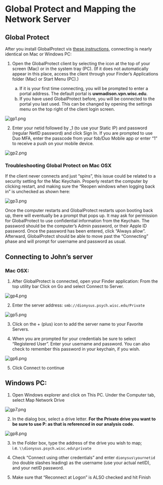 # Global Protect and Mapping the Network Server

## Global Protect

After you install GlobalProtect vis [these instructions](https://kb.wisc.edu/helpdesk/page.php?id=90370), connecting is nearly identical on Mac or Windows PC:

1.	Open the GlobalProtect client by selecting the icon at the top of your screen (Mac) or in the system tray (PC). (If it does not automatically appear in this place, access the client through your Finder's Applications folder (Mac) or Start Menu (PC).) 

    a. If it is your first time connecting, you will be prompted to enter a portal address. The default portal is **uwmadison.vpn.wisc.edu**.
    b. If you have used GlobalProtect before, you will be connected to the portal you last used. This can be changed by opening the settings menu on the top right of the client login screen.
    
    

![gp1.png](images/gp1.png)\

2.	Enter your netid followed by _1 (to use your Static IP) and password (regular NetID password) and click Sign In. If you are prompted to use Duo MFA, enter the passcode from your fob/Duo Mobile app or enter "1" to receive a push on your mobile device.

![gp2.png](images/gp2.png)\

### Troubleshooting Global Protect on Mac OSX
If the client never connects and just "spins", this issue could be related to a security setting for the Mac Keychain. Properly restart the computer by clicking restart, and making sure the "Reopen windows when logging back in" is unchecked as shown here:

![gp3.png](images/gp3.png)\
 
Once the computer restarts and GlobalProtect restarts upon booting back up, there will eventually be a prompt that pops up. It may ask for permission for GlobalProtect to use confidential information from the Keychain. The password should be the computer's Admin password, or their Apple ID password. Once the password has been entered, click "Always allow". Afterward, GlobalProtect should be able to move past the "Connecting" phase and will prompt for username and password as usual.

## Connecting to John’s server

### Mac OSX:

1. After GlobalProtect is connected, open your Finder application: From the top utility bar Click on Go and select Connect to Server.

![gp4.png](images/gp4.png)\

2.	Enter the server address: `smb://dionysus.psych.wisc.edu/Private`

![gp5.png](images/gp5.png)\

3. Click on the + (plus) icon to add the server name to your Favorite Servers.

4. When you are prompted for your credentials be sure to select "Registered User".  Enter your username and password. You can also check to remember this password in your keychain, if you wish. 

![gp6.png](images/gp6.png)\

5. Click Connect to continue


## Windows PC:

1.	Open Windows explorer and click on This PC. Under the Computer tab, select Map Network Drive

![gp7.png](images/gp7.png)\

2.	In the dialog box, select a drive letter. **For the Private drive you want to be sure to use P: as that is referenced in our analysis code.**

![gp8.png](images/gp8.png)\

3.	In the Folder box, type the address of the drive you wish to map; i.e. `\\dionysus.psych.wisc.edu\private`

4.	Check "Connect using other credentials" and enter `dionysus\yournetid` (no double slashes leading) as the username (use your actual netID), and your netID password.
5.	Make sure that "Reconnect at Logon" is ALSO checked and hit Finish
